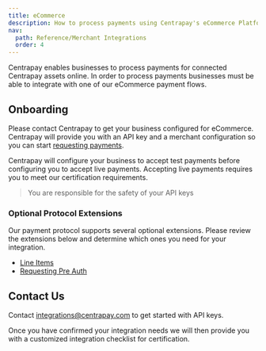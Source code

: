 ```yaml
---
title: eCommerce
description: How to process payments using Centrapay's eCommerce Platform.
nav:
  path: Reference/Merchant Integrations
  order: 4
---
```


Centrapay enables businesses to process payments for connected Centrapay assets online. In order to process payments businesses must be able to integrate with one of our eCommerce payment flows.

## Onboarding

Please contact Centrapay to get your business configured for eCommerce. Centrapay will provide you with an API key and a merchant configuration so you can start [requesting payments](/guides/requesting-payment).

Centrapay will configure your business to accept test payments before configuring you to accept live payments. Accepting live payments requires you to meet our certification requirements.

> You are responsible for the safety of your API keys

### Optional Protocol Extensions

Our payment protocol supports several optional extensions. Please review the extensions below and determine which ones you need for your integration.

- [Line Items](/guides/line-items)
- [Requesting Pre Auth](/guides/requesting-pre-auth)

## Contact Us

Contact integrations@centrapay.com to get started with API keys.

Once you have confirmed your integration needs we will then provide you with a customized integration checklist for certification.

